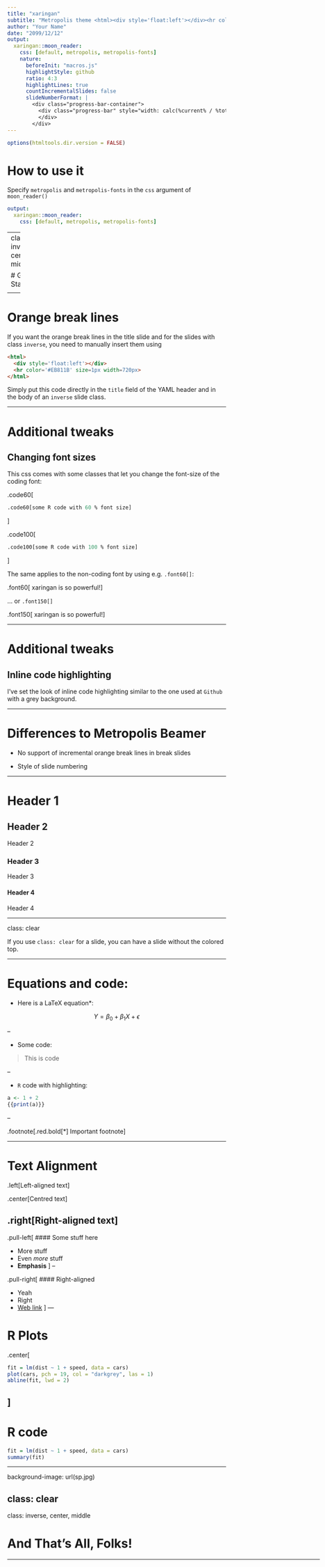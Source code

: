 ```yaml
---
title: "xaringan"
subtitle: "Metropolis theme <html><div style='float:left'></div><hr color='#EB811B' size=1px width=800px></html>"
author: "Your Name"
date: "2099/12/12"
output: 
  xaringan::moon_reader:
    css: [default, metropolis, metropolis-fonts]
    nature: 
      beforeInit: "macros.js"
      highlightStyle: github
      ratio: 4:3
      highlightLines: true
      countIncrementalSlides: false
      slideNumberFormat: |
        <div class="progress-bar-container">
          <div class="progress-bar" style="width: calc(%current% / %total% * 100%);">
          </div>
        </div>
---
```


```r
options(htmltools.dir.version = FALSE)
```

<style>
.remark-slide-number {
  position: inherit;
}

.remark-slide-number .progress-bar-container {
  position: absolute;
  bottom: 0;
  height: 4px;
  display: block;
  left: 0;
  right: 0;
}

.remark-slide-number .progress-bar {
  height: 100%;
  background-color: #EB811B;
}
</style>

# How to use it

Specify `metropolis` and `metropolis-fonts` in the `css` argument of `moon_reader()`

```yaml
output: 
  xaringan::moon_reader:
    css: [default, metropolis, metropolis-fonts]
```

---
class: inverse, center, middle

# Get Started

<html><div style='float:left'></div><hr color='#EB811B' size=1px width=720px></html> 

---

# Orange break lines

If you want the orange break lines in the title slide and for the slides with class `inverse`, you need to manually insert them using

```html
<html>
  <div style='float:left'></div>
  <hr color='#EB811B' size=1px width=720px>
</html> 
```

Simply put this code directly in the `title` field of the YAML header and in the body of an `inverse` slide class. 

---

# Additional tweaks

## Changing font sizes

This css comes with some classes that let you change the font-size of the coding font:
 
.code60[
```r
.code60[some R code with 60 % font size]
```
]
 
.code100[
```r
.code100[some R code with 100 % font size]
```
]

The same applies to the non-coding font by using e.g. `.font60[]`:

.font60[
xaringan is so powerful!
]

... or `.font150[]`
 
.font150[
xaringan is so powerful!
]

---

# Additional tweaks

## Inline code highlighting

I've set the look of inline code highlighting similar to the one used at `Github` with a grey background. 

---

# Differences to Metropolis Beamer
  
* No support of incremental orange break lines in break slides 

* Style of slide numbering 

---

# Header 1

## Header 2

Header 2

### Header 3

Header 3

#### Header 4

Header 4

---

class: clear

If you use `class: clear` for a slide, you can have a slide without the colored top. 

---

# Equations and code:

* Here is a LaTeX equation*:

$$Y = \beta_{0} + \beta_{1}X + \epsilon$$

--

* Some code:

> This is code

--

* `R` code with highlighting:

```r
a <- 1 + 2
{{print(a)}}
```
--

.footnote[.red.bold[*] Important footnote]

---

# Text Alignment

.left[Left-aligned text]

.center[Centred text]

.right[Right-aligned text]
--

.pull-left[
#### Some stuff here

* More stuff
* Even _more_ stuff
* **Emphasis**
]
--

.pull-right[
#### Right-aligned

* Yeah
* Right
* [Web link](google.com)
]
---

# R Plots

.center[
```r
fit = lm(dist ~ 1 + speed, data = cars)
plot(cars, pch = 19, col = "darkgrey", las = 1)
abline(fit, lwd = 2)
```
]
---

# R code

```r
fit = lm(dist ~ 1 + speed, data = cars)
summary(fit)
```

---

background-image: url(sp.jpg)

class: clear
---

class: inverse, center, middle

# And That's All, Folks!

<html><div style='float:left'></div><hr color='#EB811B' size=1px width=720px></html> 